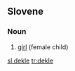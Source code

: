 ==Slovene==

===Noun===
{{infl|sl|noun|g=n}}

# [[girl]] (female child)

{{tbot entry|Slovene|girl|2007|December|sl}}

[[sl:dekle]]
[[tr:dekle]]